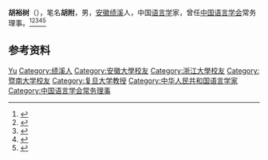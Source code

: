 '''胡裕树'''（{{bd|1918年|7月24日|2001年|11月22日}}），笔名'''胡附'''，男，[[安徽|安徽]][[绩溪县|绩溪]]人，中国[[语言学|语言学]]家，曾任[[中国语言学会|中国语言学会]]常务理事。<ref>{{Cite book|title=二十世纪中国名人辞典|author=蔡开松, 于信凤主编; 曾卓明, 周溯源, 赵书刚副主编|publisher=辽宁人民出版社|year=1991|isbn=|location=沈阳|pages=}}</ref><ref>{{Cite book|title=当代中国社会科学手册|author=汝信，易克信主编|publisher=社会科学文献出版社|year=1988|isbn=|location=北京|pages=}}</ref><ref>{{Cite book|title=中华当代文化名人大辞典|author=张品兴, 殷登祥, 陈有进等主编|publisher=中国广播电视出版社|year=1992|isbn=9787504315137|location=北京|pages=}}</ref><ref>{{Cite book|title=20世纪中华人物名字号辞典|author=周家珍编著|publisher=法律出版社|year=2000|isbn=9787503628320|location=北京|pages=}}</ref><ref>{{Cite book|title=中国当代文化名人小传|author=伍杰主编; 崔运玺, 王伟华, 周昌喜副主编|publisher=辽宁人民出版社|year=1993|isbn=9787205022938|location=沈阳|pages=}}</ref>

== 参考资料 ==
{{reflist}}

{{Navboxes
| title  = 胡裕树在[[中国语言学会|中国语言学会]]的职务
| list1  =
{{中国语言学会第二届理事会}}
}}

{{Authority control}}
{{DEFAULTSORT:Hu胡}}
[[Category:胡姓|Yu]]
[[Category:绩溪人|Category:绩溪人]]
[[Category:安徽大學校友|Category:安徽大學校友]]
[[Category:浙江大學校友|Category:浙江大學校友]]
[[Category:暨南大学校友|Category:暨南大学校友]]
[[Category:复旦大学教授|Category:复旦大学教授]]
[[Category:中华人民共和国语言学家|Category:中华人民共和国语言学家]]
[[Category:中国语言学会常务理事|Category:中国语言学会常务理事]]

{{中国人物小作品}}